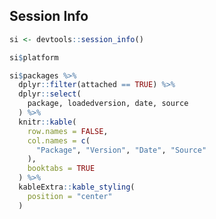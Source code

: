 ## Session Info

```r
si <- devtools::session_info()
```

```r
si$platform
```

```r
si$packages %>% 
  dplyr::filter(attached == TRUE) %>%
  dplyr::select(
    package, loadedversion, date, source
  ) %>% 
  knitr::kable(
    row.names = FALSE, 
    col.names = c(
      "Package", "Version", "Date", "Source"
    ), 
    booktabs = TRUE
  ) %>% 
  kableExtra::kable_styling(
    position = "center"
  )
```

